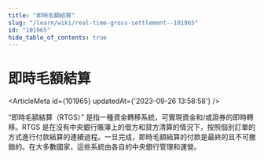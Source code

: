 ```yaml
---
title: "即時毛額結算"
slug: "/learn/wiki/real-time-gross-settlement--101965"
id: "101965"
hide_table_of_contents: true
---
```



# 即時毛額結算

<ArticleMeta id={101965} updatedAt={'2023-09-26 13:58:58'} />
<div className='border-solid border-b border-t-0 my-4 border-[var(--ifm-color-gray-300)]' />

“即時毛額結算（RTGS）” 是指一種資金轉移系統，可實現資金和/或證券的即時轉移。RTGS 是在沒有中央銀行賬簿上的借方和貸方清算的情況下，按照個別訂單的方式進行付款結算的連續過程。一旦完成，即時毛額結算的付款是最終的且不可撤銷的。在大多數國家，這些系統由各自的中央銀行管理和運營。
